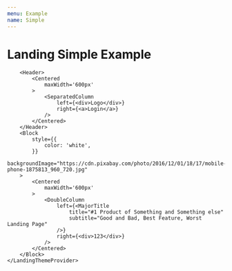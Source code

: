 ```yaml
---
menu: Example
name: Simple
---
```



# Landing Simple Example

<div style={{ border: '2px solid black' }}>
    <LandingThemeProvider value={{}}>

        <Header>
            <Centered
                maxWidth='600px'
            >
                <SeparatedColumn 
                    left={<div>Logo</div>}
                    right={<a>Login</a>}
                />
            </Centered>
        </Header>
        <Block
            style={{
                color: 'white',
            }}
            backgroundImage="https://cdn.pixabay.com/photo/2016/12/01/18/17/mobile-phone-1875813_960_720.jpg"
        >
            <Centered
                maxWidth='600px'
            >
                <DoubleColumn
                    left={<MajorTitle
                        title="#1 Product of Something and Something else"
                        subtitle="Good and Bad, Best Feature, Worst Landing Page"
                    />}
                    right={<div>123</div>}
                />
            </Centered>
        </Block>
    </LandingThemeProvider>
</div>

